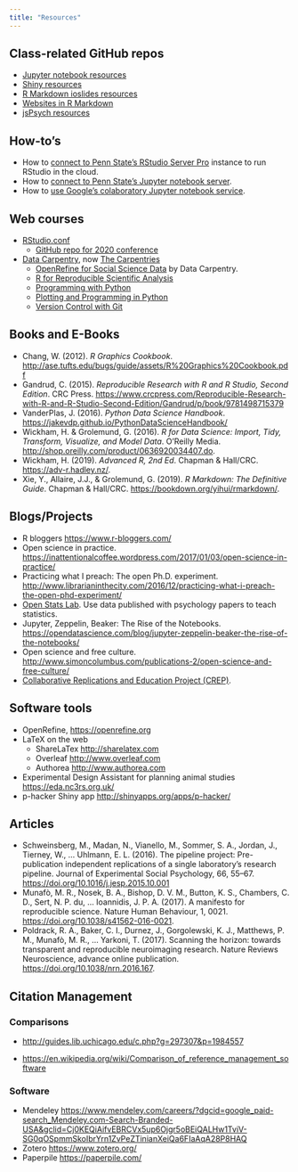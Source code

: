 ```yaml
---
title: "Resources"
---
```


## Class-related GitHub repos

- [Jupyter notebook resources](https://github.com/psu-psychology/jupyter-resources)
- [Shiny resources](https://github.com/psu-psychology/shiny-resources)
- [R Markdown ioslides resources](https://github.com/psu-psychology/rmarkdown-ioslides)
- [Websites in R Markdown](https://github.com/psu-psychology/rmarkdown-website-template)
- [jsPsych resources](https://github.com/psu-psychology/jsPsych-resources)

## How-to's

- How to [connect to Penn State's RStudio Server Pro](how_to/rstudio-server-pro.html) instance to run RStudio in the cloud.
- How to [connect to Penn State's Jupyter notebook server](how_to/jupyter-notebooks-psu.html).
- How to [use Google's colaboratory Jupyter notebook service](how_to/google-colaboratory.html).

## Web courses

- [RStudio.conf](https://rstudio.com/conference/)
    - [GitHub repo for 2020 conference](https://github.com/rstudio/rstudio-conf)
- [Data Carpentry](https://datacarpentry.org/), now [The Carpentries](https://carpentries.org/)
    - [OpenRefine for Social Science Data](https://datacarpentry.org/openrefine-socialsci/) by Data Carpentry.
    - [R for Reproducible Scientific Analysis](http://swcarpentry.github.io/r-novice-gapminder/)
    - [Programming with Python](http://swcarpentry.github.io/python-novice-inflammation/)
    - [Plotting and Programming in Python](http://swcarpentry.github.io/python-novice-gapminder/)
    - [Version Control with Git](http://swcarpentry.github.io/git-novice/)
    
## Books and E-Books

- Chang, W. (2012). *R Graphics Cookbook*. <http://ase.tufts.edu/bugs/guide/assets/R%20Graphics%20Cookbook.pdf>
- Gandrud, C. (2015). *Reproducible Research with R and R Studio, Second Edition*. CRC Press. <https://www.crcpress.com/Reproducible-Research-with-R-and-R-Studio-Second-Edition/Gandrud/p/book/9781498715379>
- VanderPlas, J. (2016). *Python Data Science Handbook*. <https://jakevdp.github.io/PythonDataScienceHandbook/>
- Wickham, H. & Grolemund, G. (2016). *R for Data Science: Import, Tidy, Transform, Visualize, and Model Data*. O'Reilly Media. <http://shop.oreilly.com/product/0636920034407.do>.
- Wickham, H. (2019). *Advanced R, 2nd Ed*. Chapman & Hall/CRC. <https://adv-r.hadley.nz/>. 
- Xie, Y., Allaire, J.J., & Grolemund, G. (2019). *R Markdown: The Definitive Guide*. Chapman & Hall/CRC. <https://bookdown.org/yihui/rmarkdown/>.

## Blogs/Projects

- R bloggers <https://www.r-bloggers.com/>
- Open science in practice. <https://inattentionalcoffee.wordpress.com/2017/01/03/open-science-in-practice/>
- Practicing what I preach: The open Ph.D. experiment. <http://www.librarianinthecity.com/2016/12/practicing-what-i-preach-the-open-phd-experiment/>
- [Open Stats Lab](https://sites.trinity.edu/osl). Use data published with psychology papers to teach statistics.
- Jupyter, Zeppelin, Beaker: The Rise of the Notebooks. <https://opendatascience.com/blog/jupyter-zeppelin-beaker-the-rise-of-the-notebooks/>
- Open science and free culture. <http://www.simoncolumbus.com/publications-2/open-science-and-free-culture/>
- [Collaborative Replications and Education Project (CREP)](https://osf.io/wfc6u/).

## Software tools

- OpenRefine, <https://openrefine.org>
- LaTeX on the web
    - ShareLaTex <http://sharelatex.com>
    - Overleaf <http://www.overleaf.com>
    - Authorea <http://www.authorea.com>
- Experimental Design Assistant for planning animal studies <https://eda.nc3rs.org.uk/>
- p-hacker Shiny app <http://shinyapps.org/apps/p-hacker/>

## Articles

- Schweinsberg, M., Madan, N., Vianello, M., Sommer, S. A., Jordan, J., Tierney, W., … Uhlmann, E. L. (2016). The pipeline project: Pre-publication independent replications of a single laboratory’s research pipeline. Journal of Experimental Social Psychology, 66, 55–67. <https://doi.org/10.1016/j.jesp.2015.10.001>
- Munafò, M. R., Nosek, B. A., Bishop, D. V. M., Button, K. S., Chambers, C. D., Sert, N. P. du, … Ioannidis, J. P. A. (2017). A manifesto for reproducible science. Nature Human Behaviour, 1, 0021. <https://doi.org/10.1038/s41562-016-0021>.
- Poldrack, R. A., Baker, C. I., Durnez, J., Gorgolewski, K. J., Matthews, P. M., Munafò, M. R., … Yarkoni, T. (2017). Scanning the horizon: towards transparent and reproducible neuroimaging research. Nature Reviews Neuroscience, advance online publication. <https://doi.org/10.1038/nrn.2016.167>.

## Citation Management 

### Comparisons
- <http://guides.lib.uchicago.edu/c.php?g=297307&p=1984557>

- <https://en.wikipedia.org/wiki/Comparison_of_reference_management_software>

### Software

- Mendeley <https://www.mendeley.com/careers/?dgcid=google_paid-search_Mendeley.com-Search-Branded-USA&gclid=Cj0KEQiAifvEBRCVx5up6Ojgr5oBEiQALHw1TviV-SG0qOSpmmSkoIbrYrn1ZvPeZTinianXeiQa6FIaAqA28P8HAQ>
- Zotero <https://www.zotero.org/>
- Paperpile <https://paperpile.com/>
